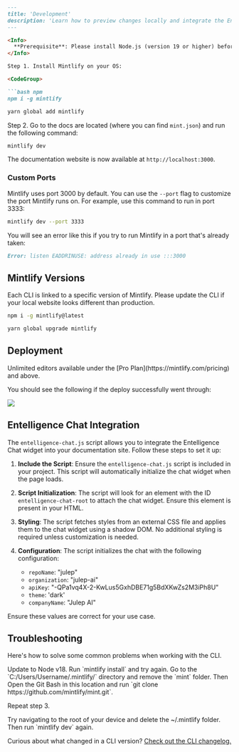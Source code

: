 ```markdown
---
title: 'Development'
description: 'Learn how to preview changes locally and integrate the Entelligence Chat script'
---

<Info>
  **Prerequisite**: Please install Node.js (version 19 or higher) before proceeding.
</Info>

Step 1. Install Mintlify on your OS:

<CodeGroup>

```bash npm
npm i -g mintlify
```

```bash yarn
yarn global add mintlify
```

</CodeGroup>

Step 2. Go to the docs are located (where you can find `mint.json`) and run the following command:

```bash
mintlify dev
```

The documentation website is now available at `http://localhost:3000`.

### Custom Ports

Mintlify uses port 3000 by default. You can use the `--port` flag to customize the port Mintlify runs on. For example, use this command to run in port 3333:

```bash
mintlify dev --port 3333
```

You will see an error like this if you try to run Mintlify in a port that's already taken:

```md
Error: listen EADDRINUSE: address already in use :::3000
```

## Mintlify Versions

Each CLI is linked to a specific version of Mintlify. Please update the CLI if your local website looks different than production.

<CodeGroup>

```bash npm
npm i -g mintlify@latest
```

```bash yarn
yarn global upgrade mintlify
```

</CodeGroup>

## Deployment

<Tip>
  Unlimited editors available under the [Pro
  Plan](https://mintlify.com/pricing) and above.
</Tip>

You should see the following if the deploy successfully went through:

<Frame>
  <img src="/images/checks-passed.png" style={{ borderRadius: '0.5rem' }} />
</Frame>

## Entelligence Chat Integration

The `entelligence-chat.js` script allows you to integrate the Entelligence Chat widget into your documentation site. Follow these steps to set it up:

1. **Include the Script**: Ensure the `entelligence-chat.js` script is included in your project. This script will automatically initialize the chat widget when the page loads.

2. **Script Initialization**: The script will look for an element with the ID `entelligence-chat-root` to attach the chat widget. Ensure this element is present in your HTML.

3. **Styling**: The script fetches styles from an external CSS file and applies them to the chat widget using a shadow DOM. No additional styling is required unless customization is needed.

4. **Configuration**: The script initializes the chat with the following configuration:
   - `repoName`: "julep"
   - `organization`: "julep-ai"
   - `apiKey`: "-QPa1vq4X-2-KwLus5GxhDBE71g5BdXKwZs2M3iPh8U"
   - `theme`: 'dark'
   - `companyName`: "Julep AI"

Ensure these values are correct for your use case.

## Troubleshooting

Here's how to solve some common problems when working with the CLI.

<AccordionGroup>
  <Accordion title="Mintlify is not loading">
    Update to Node v18. Run `mintlify install` and try again.
  </Accordion>
  <Accordion title="No such file or directory on Windows">
Go to the `C:/Users/Username/.mintlify/` directory and remove the `mint`
folder. Then Open the Git Bash in this location and run `git clone
https://github.com/mintlify/mint.git`.

Repeat step 3.

  </Accordion>
  <Accordion title="Getting an unknown error">
    Try navigating to the root of your device and delete the ~/.mintlify folder.
    Then run `mintlify dev` again.
  </Accordion>
</AccordionGroup>

Curious about what changed in a CLI version? [Check out the CLI changelog.](/changelog/command-line)
```